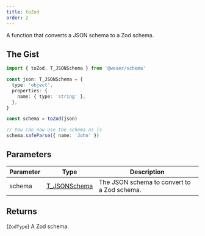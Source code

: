 ```yaml
---
title: toZod
order: 2
---
```


A function that converts a JSON schema to a Zod schema.

## The Gist

```ts
import { toZod, T_JSONSchema } from '@weser/schema'

const json: T_JSONSchema = {
  type: 'object',
  properties: {
    name: { type: 'string' },
  },
}

const schema = toZod(json)

// You can now use the schema as is
schema.safeParse({ name: 'John' })
```

## Parameters

| Parameter | Type                                           | Description                                 |
| --------- | ---------------------------------------------- | ------------------------------------------- |
| schema    | [T_JSONSchema](/schema/api/types/T_JSONSchema) | The JSON schema to convert to a Zod schema. |

## Returns

(`ZodType`) A Zod schema.
